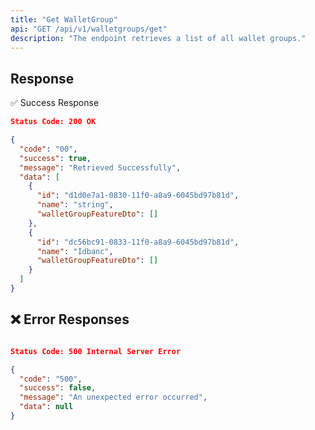 ```yaml
---
title: "Get WalletGroup"
api: "GET /api/v1/walletgroups/get"
description: "The endpoint retrieves a list of all wallet groups."
---
```



## Response

✅ Success Response

```json
Status Code: 200 OK

{
  "code": "00",
  "success": true,
  "message": "Retrieved Successfully",
  "data": [
    {
      "id": "d1d0e7a1-0830-11f0-a8a9-6045bd97b81d",
      "name": "string",
      "walletGroupFeatureDto": []
    },
    {
      "id": "dc56bc91-0833-11f0-a8a9-6045bd97b81d",
      "name": "Idbanc",
      "walletGroupFeatureDto": []
    }
  ]
}

```

## ❌ Error Responses

```json

Status Code: 500 Internal Server Error

{
  "code": "500",
  "success": false,
  "message": "An unexpected error occurred",
  "data": null
}
